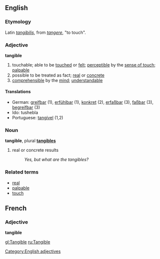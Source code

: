 == English ==
===Etymology===
Latin ''[[tangibilis]]'', from ''[[tangere]]'', "to touch".

===Adjective===
'''tangible'''

#touchable; able to be [[touch]]ed or [[feel|felt]]; [[perceptible]] by the [[sense of touch]]; [[palpable]]
#possible to be treated as fact; [[real]] or [[concrete]]
#[[comprehensible]] by the [[mind]]; [[understandable]]

====Translations====
*German: [[greifbar]] (1), [[erfühlbar]] (1), [[konkret]] (2), [[erfaßbar]] (3), [[faßbar]] (3), [[begreifbar]] (3)
*Ido: tushebla
*Portuguese: [[tangível]] (1,2)

===Noun===
'''tangible''', plural '''[[tangibles]]'''

# real or concrete results
#:''Yes, but what are the tangibles?''

===Related terms===
*[[real]]
*[[palpable]]
*[[touch]]

== French ==
===Adjective===
'''tangible'''

[[gl:Tangible]]
[[ru:Tangible]]

[[Category:English adjectives]]
